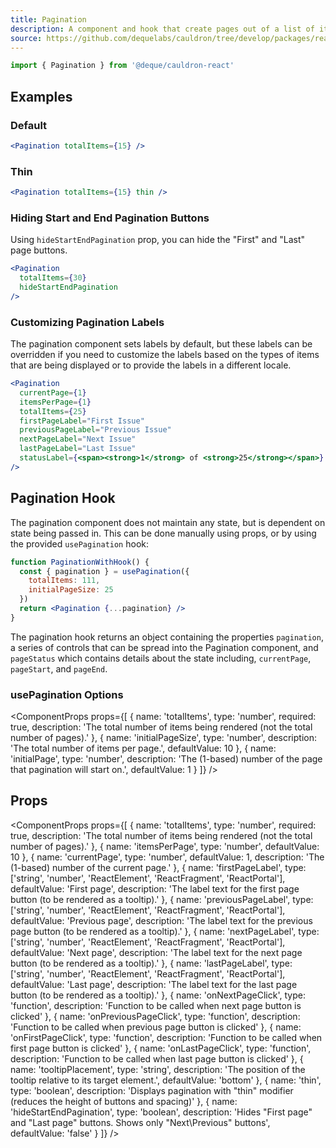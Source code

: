 ```yaml
---
title: Pagination
description: A component and hook that create pages out of a list of items.
source: https://github.com/dequelabs/cauldron/tree/develop/packages/react/src/components/Pagination/Pagination.tsx
---
```



```js
import { Pagination } from '@deque/cauldron-react'
```

## Examples

### Default

```jsx example
<Pagination totalItems={15} />
```

### Thin

```jsx example
<Pagination totalItems={15} thin />
```

### Hiding Start and End Pagination Buttons

Using `hideStartEndPagination` prop, you can hide the "First" and "Last" page buttons.

```jsx example
<Pagination
  totalItems={30}
  hideStartEndPagination
/>
```

### Customizing Pagination Labels

The pagination component sets labels by default, but these labels can be overridden if you need to customize the labels based on the types of items that are being displayed or to provide the labels in a different locale.

```jsx example
<Pagination
  currentPage={1}
  itemsPerPage={1}
  totalItems={25}
  firstPageLabel="First Issue"
  previousPageLabel="Previous Issue"
  nextPageLabel="Next Issue"
  lastPageLabel="Last Issue"
  statusLabel={<span><strong>1</strong> of <strong>25</strong></span>}
/>
```

## Pagination Hook

The pagination component does not maintain any state, but is dependent on state being passed in. This can be done manually using props, or by using the provided `usePagination` hook:

```jsx example
function PaginationWithHook() {
  const { pagination } = usePagination({
    totalItems: 111,
    initialPageSize: 25
  })
  return <Pagination {...pagination} />
}
```

The pagination hook returns an object containing the properties `pagination`, a series of controls that can be spread into the Pagination component, and `pageStatus` which contains details about the state including, `currentPage`, `pageStart`, and `pageEnd`.

### usePagination Options

<ComponentProps
  props={[
    {
      name: 'totalItems',
      type: 'number',
      required: true,
      description: 'The total number of items being rendered (not the total number of pages).'
    },
    {
      name: 'initialPageSize',
      type: 'number',
      description: 'The total number of items per page.',
      defaultValue: 10
    },
    {
      name: 'initialPage',
      type: 'number',
      description: 'The (1-based) number of the page that pagination will start on.',
      defaultValue: 1
    }
  ]}
/>

## Props

<ComponentProps
  props={[
    {
      name: 'totalItems',
      type: 'number',
      required: true,
      description: 'The total number of items being rendered (not the total number of pages).'
    },
    {
      name: 'itemsPerPage',
      type: 'number',
      defaultValue: 10
    },
    {
      name: 'currentPage',
      type: 'number',
      defaultValue: 1,
      description: 'The (1-based) number of the current page.'
    },
    {
      name: 'firstPageLabel',
      type: ['string', 'number', 'ReactElement', 'ReactFragment', 'ReactPortal'],
      defaultValue: 'First page',
      description: 'The label text for the first page button (to be rendered as a tooltip).'
    },
    {
      name: 'previousPageLabel',
      type: ['string', 'number', 'ReactElement', 'ReactFragment', 'ReactPortal'],
      defaultValue: 'Previous page',
      description: 'The label text for the previous page button (to be rendered as a tooltip).'
    },
    {
      name: 'nextPageLabel',
      type: ['string', 'number', 'ReactElement', 'ReactFragment', 'ReactPortal'],
      defaultValue: 'Next page',
      description: 'The label text for the next page button (to be rendered as a tooltip).'
    },
    {
      name: 'lastPageLabel',
      type: ['string', 'number', 'ReactElement', 'ReactFragment', 'ReactPortal'],
      defaultValue: 'Last page',
      description: 'The label text for the last page button (to be rendered as a tooltip).'
    },
    {
      name: 'onNextPageClick',
      type: 'function',
      description: 'Function to be called when next page button is clicked'
    },
    {
      name: 'onPreviousPageClick',
      type: 'function',
      description: 'Function to be called when previous page button is clicked'
    },
    {
      name: 'onFirstPageClick',
      type: 'function',
      description: 'Function to be called when first page button is clicked'
    },
    {
      name: 'onLastPageClick',
      type: 'function',
      description: 'Function to be called when last page button is clicked'
    },
    {
      name: 'tooltipPlacement',
      type: 'string',
      description: 'The position of the tooltip relative to its target element.',
      defaultValue: 'bottom'
    },
    {
      name: 'thin',
      type: 'boolean',
      description: 'Displays pagination with "thin" modifier (reduces the height of buttons and spacing)'
    },
    {
      name: 'hideStartEndPagination',
      type: 'boolean',
      description: 'Hides "First page" and "Last page" buttons. Shows only "Next\Previous" buttons',
      defaultValue: 'false'
    }
  ]}
/>